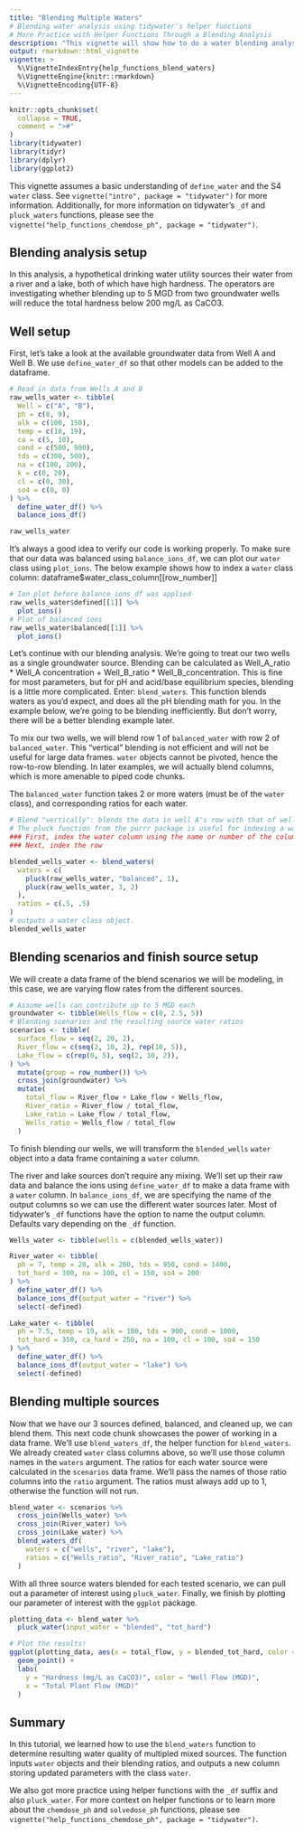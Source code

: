 ```yaml
---
title: "Blending Multiple Waters"
# Blending water analysis using tidywater's helper functions
# More Practice with Helper Functions Through a Blending Analysis
description: "This vignette will show how to do a water blending analysis using some of tidywater's helper functions."
output: rmarkdown::html_vignette
vignette: >
  %\VignetteIndexEntry{help_functions_blend_waters}
  %\VignetteEngine{knitr::rmarkdown}
  %\VignetteEncoding{UTF-8}
---
```


```r
knitr::opts_chunk$set(
  collapse = TRUE,
  comment = ">#"
)
library(tidywater)
library(tidyr)
library(dplyr)
library(ggplot2)

```

This vignette assumes a basic understanding of `define_water` and the S4 `water` class. See `vignette("intro", package = "tidywater")` for more information. Additionally, for more information on tidywater's `_df` and `pluck_waters` functions, please see the `vignette("help_functions_chemdose_ph", package = "tidywater")`.

## Blending analysis setup
In this analysis, a hypothetical drinking water utility sources their water from a river and a lake, both of which have high hardness. The operators are investigating whether blending up to 5 MGD from two groundwater wells will reduce the total hardness below 200 mg/L as CaCO3. 

## Well setup
First, let's take a look at the available groundwater data from Well A and Well B. We use `define_water_df` so that other models can be added to the dataframe.

```r
# Read in data from Wells A and B
raw_wells_water <- tibble(
  Well = c("A", "B"),
  ph = c(8, 9),
  alk = c(100, 150),
  temp = c(18, 19),
  ca = c(5, 10),
  cond = c(500, 900),
  tds = c(300, 500),
  na = c(100, 200),
  k = c(0, 20),
  cl = c(0, 30),
  so4 = c(0, 0)
) %>%
  define_water_df() %>%
  balance_ions_df()

raw_wells_water
```

It's always a good idea to verify our code is working properly. To make sure that our data was balanced using `balance_ions_df`, we can plot our `water` class using `plot_ions`. The below example shows how to index a `water` class column: dataframe$water_class_column[[row_number]]


```r
# Ion plot before balance_ions_df was applied
raw_wells_water$defined[[1]] %>%
  plot_ions()
# Plot of balanced ions
raw_wells_water$balanced[[1]] %>%
  plot_ions()
```

Let's continue with our blending analysis. We're going to treat our two wells as a single groundwater source. Blending can be calculated as Well_A_ratio * Well_A concentration + Well_B_ratio * Well_B_concentration. This is fine for most parameters, but for pH and acid/base equilibrium species, blending is a little more complicated. Enter: `blend_waters`. This function blends waters as you'd expect, and does all the pH blending math for you. In the example below, we're going to be blending inefficiently. But don't worry, there will be a better blending example later.

To mix our two wells, we will blend row 1 of `balanced_water` with row 2 of `balanced_water`. This "vertical" blending is not efficient and will not be useful for large data frames. `water` objects cannot be pivoted, hence the row-to-row blending. In later examples, we will actually blend columns, which is more amenable to piped code chunks.

The `balanced_water` function takes 2 or more waters (must be of the `water` class), and corresponding ratios for each water. 

```r
# Blend "vertically": blends the data in well A's row with that of well B's.
# The pluck function from the purrr package is useful for indexing a water class column
### First, index the water column using the name or number of the column (ie "balanced_water" or 3 (column number))
### Next, index the row

blended_wells_water <- blend_waters(
  waters = c(
    pluck(raw_wells_water, "balanced", 1),
    pluck(raw_wells_water, 3, 2)
  ),
  ratios = c(.5, .5)
)
# outputs a water class object.
blended_wells_water
```

## Blending scenarios and finish source setup

We will create a data frame of the blend scenarios we will be modeling, in this case, we are varying flow rates from the different sources.

```r
# Assume wells can contribute up to 5 MGD each
groundwater <- tibble(Wells_flow = c(0, 2.5, 5))
# Blending scenarios and the resulting source water ratios
scenarios <- tibble(
  surface_flow = seq(2, 20, 2),
  River_flow = c(seq(2, 10, 2), rep(10, 5)),
  Lake_flow = c(rep(0, 5), seq(2, 10, 2)),
) %>%
  mutate(group = row_number()) %>%
  cross_join(groundwater) %>%
  mutate(
    total_flow = River_flow + Lake_flow + Wells_flow,
    River_ratio = River_flow / total_flow,
    Lake_ratio = Lake_flow / total_flow,
    Wells_ratio = Wells_flow / total_flow
  )
```

To finish blending our wells, we will transform the `blended_wells` `water` object into a data frame containing a `water` column. 

The river and lake sources don't require any mixing. We'll set up their raw data and balance the ions using `define_water_df` to make a data frame with a `water` column. In `balance_ions_df`, we are specifying the name of the output columns so we can use the different water sources later. Most of tidywater's `_df` functions have the option to name the output column. Defaults vary depending on the `_df` function. 

```r
Wells_water <- tibble(wells = c(blended_wells_water))

River_water <- tibble(
  ph = 7, temp = 20, alk = 200, tds = 950, cond = 1400,
  tot_hard = 300, na = 100, cl = 150, so4 = 200
) %>%
  define_water_df() %>%
  balance_ions_df(output_water = "river") %>%
  select(-defined)

Lake_water <- tibble(
  ph = 7.5, temp = 19, alk = 180, tds = 900, cond = 1000,
  tot_hard = 350, ca_hard = 250, na = 100, cl = 100, so4 = 150
) %>%
  define_water_df() %>%
  balance_ions_df(output_water = "lake") %>%
  select(-defined)
```

## Blending multiple sources

Now that we have our 3 sources defined, balanced, and cleaned up, we can blend them. This next code chunk showcases the power of working in a data frame. We'll use `blend_waters_df`, the helper function for `blend_waters`. We already created `water` class columns above, so we'll use those column names in the `waters` argument. The ratios for each water source were calculated in the `scenarios` data frame. We'll pass the names of those ratio columns into the `ratio` argument. The ratios must always add up to 1, otherwise the function will not run.

```r
blend_water <- scenarios %>%
  cross_join(Wells_water) %>%
  cross_join(River_water) %>%
  cross_join(Lake_water) %>%
  blend_waters_df(
    waters = c("wells", "river", "lake"),
    ratios = c("Wells_ratio", "River_ratio", "Lake_ratio")
  )
```

With all three source waters blended for each tested scenario, we can pull out a parameter of interest using `pluck_water`. Finally, we finish by plotting our parameter of interest with the `ggplot` package.

```r
plotting_data <- blend_water %>%
  pluck_water(input_water = "blended", "tot_hard")

# Plot the results!
ggplot(plotting_data, aes(x = total_flow, y = blended_tot_hard, color = as.character(Wells_flow))) +
  geom_point() +
  labs(
    y = "Hardness (mg/L as CaCO3)", color = "Well Flow (MGD)",
    x = "Total Plant Flow (MGD)"
  )
```

## Summary

In this tutorial, we learned how to use the `blend_waters` function to determine resulting water quality of multipled mixed sources. The function inputs `water` objects and their blending ratios, and outputs a new column storing updated parameters with the class `water`. 

We also got more practice using helper functions with the `_df` suffix and also `pluck_water`. For more context on helper functions or to learn more about the `chemdose_ph` and `solvedose_ph` functions, please see `vignette("help_functions_chemdose_ph", package = "tidywater")`.

